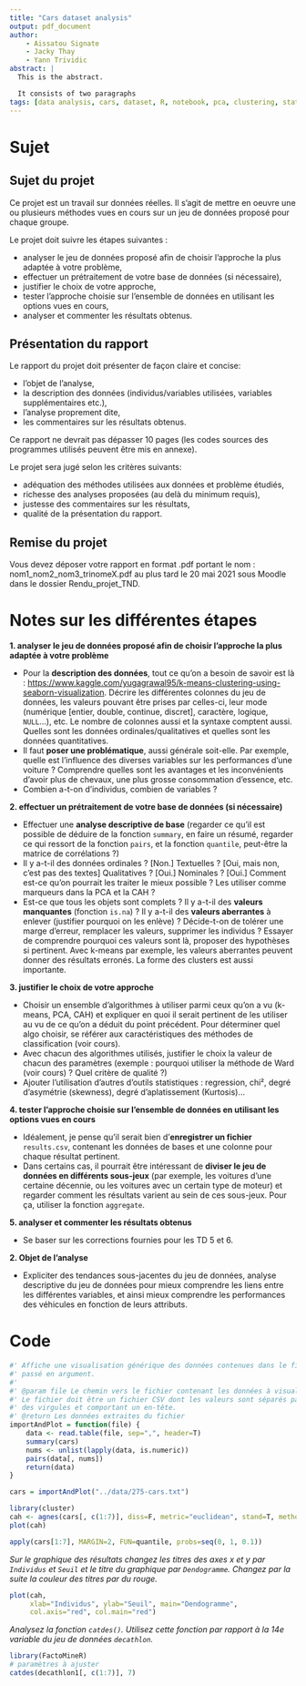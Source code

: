 ```yaml
---
title: "Cars dataset analysis"
output: pdf_document
author:
    - Aissatou Signate
    - Jacky Thay
    - Yann Trividic
abstract: |
  This is the abstract.

  It consists of two paragraphs
tags: [data analysis, cars, dataset, R, notebook, pca, clustering, statistics]
---
```


# Sujet

## Sujet du projet

Ce projet est un travail sur données réelles. Il s'agit de mettre en oeuvre une ou plusieurs méthodes vues en cours sur un jeu de données proposé pour chaque groupe.

Le projet doit suivre les étapes suivantes :

-   analyser le jeu de données proposé afin de choisir l'approche la plus adaptée à votre problème,
-   effectuer un prétraitement de votre base de données (si nécessaire),
-   justifier le choix de votre approche,
-   tester l'approche choisie sur l'ensemble de données en utilisant les options vues en cours,
-   analyser et commenter les résultats obtenus.

## Présentation du rapport

Le rapport du projet doit présenter de façon claire et concise:

-   l'objet de l'analyse,
-   la description des données (individus/variables utilisées, variables supplémentaires etc.),
-   l'analyse proprement dite,
-   les commentaires sur les résultats obtenus.

Ce rapport ne devrait pas dépasser 10 pages (les codes sources des programmes utilisés peuvent être mis en annexe).

Le projet sera jugé selon les critères suivants:

-   adéquation des méthodes utilisées aux données et problème étudiés,
-   richesse des analyses proposées (au delà du minimum requis),
-   justesse des commentaires sur les résultats,
-   qualité de la présentation du rapport.

## Remise du projet

Vous devez déposer votre rapport en format .pdf portant le nom : nom1_nom2_nom3_trinomeX.pdf au plus tard le 20 mai 2021 sous Moodle dans le dossier Rendu_projet_TND.

# Notes sur les différentes étapes

**1. analyser le jeu de données proposé afin de choisir l'approche la plus adaptée à votre problème**

-   Pour la **description des données**, tout ce qu'on a besoin de savoir est là : <https://www.kaggle.com/yugagrawal95/k-means-clustering-using-seaborn-visualization>. Décrire les différentes colonnes du jeu de données, les valeurs pouvant être prises par celles-ci, leur mode (numérique [entier, double, continue, discret], caractère, logique, `NULL`...), etc. Le nombre de colonnes aussi et la syntaxe comptent aussi. Quelles sont les données ordinales/qualitatives et quelles sont les données quantitatives.
-   Il faut **poser une problématique**, aussi générale soit-elle. Par exemple, quelle est l'influence des diverses variables sur les performances d'une voiture ? Comprendre quelles sont les avantages et les inconvénients d'avoir plus de chevaux, une plus grosse consommation d'essence, etc.
-   Combien a-t-on d'individus, combien de variables ?

**2. effectuer un prétraitement de votre base de données (si nécessaire)**

-   Effectuer une **analyse descriptive de base** (regarder ce qu'il est possible de déduire de la fonction `summary`, en faire un résumé, regarder ce qui ressort de la fonction `pairs`, et la fonction `quantile`, peut-être la matrice de corrélations ?)
-   Il y a-t-il des données ordinales ? [Non.] Textuelles ? [Oui, mais non, c'est pas des textes] Qualitatives ? [Oui.] Nominales ? [Oui.] Comment est-ce qu'on pourrait les traiter le mieux possible ? Les utiliser comme marqueurs dans la PCA et la CAH ?
-   Est-ce que tous les objets sont complets ? Il y a-t-il des **valeurs manquantes** (fonction `is.na`) ? Il y a-t-il des **valeurs aberrantes** à enlever (justifier pourquoi on les enlève) ? Décide-t-on de tolérer une marge d'erreur, remplacer les valeurs, supprimer les individus ? Essayer de comprendre pourquoi ces valeurs sont là, proposer des hypothèses si pertinent. Avec k-means par exemple, les valeurs aberrantes peuvent donner des résultats erronés. La forme des clusters est aussi importante.

**3. justifier le choix de votre approche**

-   Choisir un ensemble d'algorithmes à utiliser parmi ceux qu'on a vu (k-means, PCA, CAH) et expliquer en quoi il serait pertinent de les utiliser au vu de ce qu'on a déduit du point précédent. Pour déterminer quel algo choisir, se référer aux caractéristiques des méthodes de classification (voir cours).
-   Avec chacun des algorithmes utilisés, justifier le choix la valeur de chacun des paramètres (exemple : pourquoi utiliser la méthode de Ward (voir cours) ? Quel critère de qualité ?)
-   Ajouter l'utilisation d'autres d'outils statistiques : regression, chi², degré d'asymétrie (skewness), degré d'aplatissement (Kurtosis)...

**4. tester l'approche choisie sur l'ensemble de données en utilisant les options vues en cours**

-   Idéalement, je pense qu'il serait bien d'**enregistrer un fichier** `results.csv`, contenant les données de bases et une colonne pour chaque résultat pertinent.
-   Dans certains cas, il pourrait être intéressant de **diviser le jeu de données en différents sous-jeux** (par exemple, les voitures d'une certaine décennie, ou les voitures avec un certain type de moteur) et regarder comment les résultats varient au sein de ces sous-jeux. Pour ça, utiliser la fonction `aggregate`.

**5. analyser et commenter les résultats obtenus**

-   Se baser sur les corrections fournies pour les TD 5 et 6.

**2. Objet de l'analyse**

-   Expliciter des tendances sous-jacentes du jeu de données, analyse descriptive du jeu de données pour mieux comprendre les liens entre les différentes variables, et ainsi mieux comprendre les performances des véhicules en fonction de leurs attributs.

# Code

```r
#' Affiche une visualisation générique des données contenues dans le fichier
#' passé en argument.
#'
#' @param file Le chemin vers le fichier contenant les données à visualiser
#' Le fichier doit être un fichier CSV dont les valeurs sont séparés par
#' des virgules et comportant un en-tête.
#' @return Les données extraites du fichier
importAndPlot = function(file) {
    data <- read.table(file, sep=",", header=T)
    summary(cars)
    nums <- unlist(lapply(data, is.numeric))  
    pairs(data[, nums])
    return(data)
}

cars = importAndPlot("../data/275-cars.txt")
```

```r
library(cluster)
cah <- agnes(cars[, c(1:7)], diss=F, metric="euclidean", stand=T, method="ward")
plot(cah)
```

```r
apply(cars[1:7], MARGIN=2, FUN=quantile, probs=seq(0, 1, 0.1))
```

*Sur le graphique des résultats changez les titres des axes x et y par `Individus` et `Seuil` et le titre du graphique par `Dendogramme`. Changez par la suite la couleur des titres par du rouge.*

```r
plot(cah, 
     xlab="Individus", ylab="Seuil", main="Dendogramme", 
     col.axis="red", col.main="red")
```

*Analysez la fonction `catdes()`. Utilisez cette fonction par rapport à la 14e variable du jeu de données `decathlon`.*

```r
library(FactoMineR)
# paramètres à ajuster
catdes(decathlon1[, c(1:7)], 7)
```
